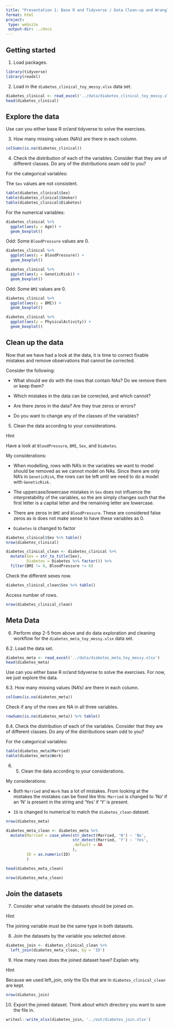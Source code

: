 ```yaml
---
title: "Presentation 1: Base R and Tidyverse / Data Clean-up and Wrangling"
format: html
project:
 type: website
 output-dir: ../docs
---
```


## Getting started

1.  Load packages.

```r
library(tidyverse)
library(readxl)
```

2.  Load in the `diabetes_clinical_toy_messy.xlsx` data set.

```r
diabetes_clinical <- read_excel('../data/diabetes_clinical_toy_messy.xlsx')
head(diabetes_clinical)
```

## Explore the data

Use can you either base R or/and tidyverse to solve the exercises. 

3.  How many missing values (NA's) are there in each column. 

```r
colSums(is.na(diabetes_clinical))
```

4.  Check the distribution of each of the variables. Consider that they are of different classes. Do any of the distributions seam odd to you?

For the categorical variables:

The `Sex` values are not consistent. 
```r
table(diabetes_clinical$Sex)
table(diabetes_clinical$Smoker)
table(diabetes_clinical$Diabetes)
```

For the numerical variables:

```r
diabetes_clinical %>% 
  ggplot(aes(y = Age)) + 
  geom_boxplot()
```

Odd: Some `BloodPressure` values are 0. 
```r
diabetes_clinical %>% 
  ggplot(aes(y = BloodPressure)) + 
  geom_boxplot()
```

```r
diabetes_clinical %>% 
  ggplot(aes(y = GeneticRisk)) + 
  geom_boxplot()
```
Odd: Some `BMI` values are 0. 
```r
diabetes_clinical %>% 
  ggplot(aes(y = BMI)) + 
  geom_boxplot()
```

```r
diabetes_clinical %>% 
  ggplot(aes(y = PhysicalActivity)) + 
  geom_boxplot()
```

## Clean up the data

Now that we have had a look at the data, it is time to correct fixable mistakes and remove observations that cannot be corrected.

Consider the following:

-   What should we do with the rows that contain NAs? Do we remove them or keep them?

-   Which mistakes in the data can be corrected, and which cannot?

-   Are there zeros in the data? Are they true zeros or errors?

-   Do you want to change any of the classes of the variables?

5.  Clean the data according to your considerations.

<div>
  <a href="#hint-section1" class="collapse-toggle" data-bs-toggle="collapse" role="button" aria-expanded="false" aria-controls="hint-section1" style="text-decoration: none; font-size: 1em;">
    Hint
  </a>
  <div class="collapse" id="hint-section1" style="margin-top: 10px;">
    
  Have a look at `BloodPressure`, `BMI`, `Sex`, and `Diabetes`. 

  </div>
</div>

My considerations:

-   When modelling, rows with NA's in the variables we want to model should be removed as we cannot model on NAs. Since there are only NA's in `GeneticRisk`, the rows can be left until we need to do a model with `GeneticRisk.`

-   The uppercase/lowercase mistakes in `Sex` does not influence the interpretability of the variables, so the are simply changes such that the first letter is a capital letter and the remaining letter are lowercase.

-   There are zeros in `BMI` and `BloodPressure`. These are considered false zeros as is does not make sense to have these variables as 0.

-   `Diabetes` is changed to factor

```r
diabetes_clinical$Sex %>% table()
nrow(diabetes_clinical)
```

```r
diabetes_clinical_clean <- diabetes_clinical %>% 
  mutate(Sex = str_to_title(Sex),
         Diabetes = Diabetes %>% factor()) %>% 
  filter(BMI != 0, BloodPressure != 0) 
```

Check the different sexes now.
```r
diabetes_clinical_clean$Sex %>% table()
```

Access number of rows.
```r
nrow(diabetes_clinical_clean)
```


## Meta Data

6.  Perform step 2-5 from above and do data exploration and cleaning workflow for the `diabetes_meta_toy_messy.xlsx` data set.

6.2. Load the data set.

```r
diabetes_meta <- read_excel('../data/diabetes_meta_toy_messy.xlsx')
head(diabetes_meta)
```

Use can you either base R or/and tidyverse to solve the exercises. For now, we just explore the data.

6.3. How many missing values (NA's) are there in each column. 

```r
colSums(is.na(diabetes_meta))
```
Check if any of the rows are NA in all three variables. 
```r
rowSums(is.na(diabetes_meta)) %>% table()
```


6.4. Check the distribution of each of the variables. Consider that they are of different classes. Do any of the distributions seam odd to you?

For the categorical variables:

```r
table(diabetes_meta$Married)
table(diabetes_meta$Work)
```

6. 5.  Clean the data according to your considerations.

My considerations:

-   Both `Married` and `Work` has a lot of mistakes. From looking at the mistakes the mistakes can be fixed like this: `Married` is changed to 'No' if an 'N' is present in the string and 'Yes' if 'Y' is present.

-   `ID` is changed to numerical to match the `diabetes_clean` dataset. 

```r
nrow(diabetes_meta)
```


```r
diabetes_meta_clean <- diabetes_meta %>% 
  mutate(Married = case_when(str_detect(Married, 'N') ~ 'No',
                             str_detect(Married, 'Y') ~ 'Yes',
                             .default = NA
                             ),
         ID = as.numeric(ID)
         )

head(diabetes_meta_clean)
```


```r
nrow(diabetes_meta_clean)
```

## Join the datasets

7. Consider what variable the datasets should be joined on.

<div>
  <a href="#hint-section2" class="collapse-toggle" data-bs-toggle="collapse" role="button" aria-expanded="false" aria-controls="hint-section2" style="text-decoration: none; font-size: 1em;">
    Hint
  </a>
  <div class="collapse" id="hint-section2" style="margin-top: 10px;">
    
  The joining variable must be the same type in both datasets.

  </div>
</div>

8. Join the datasets by the variable you selected above.
```r
diabetes_join <- diabetes_clinical_clean %>% 
  left_join(diabetes_meta_clean, by = 'ID')
```

9. How many rows does the joined dataset have? Explain why. 

<div>
  <a href="#hint-section3" class="collapse-toggle" data-bs-toggle="collapse" role="button" aria-expanded="false" aria-controls="hint-section3" style="text-decoration: none; font-size: 1em;">
    Hint
  </a>
  <div class="collapse" id="hint-section3" style="margin-top: 10px;">
    
  Because we used left_join, only the IDs that are in `diabetes_clinical_clean` are kept. 

  </div>
</div>

```r
nrow(diabetes_join)
```

10. Export the joined dataset. Think about which directory you want to save the file in. 
```r
writexl::write_xlsx(diabetes_join, '../out/diabetes_join.xlsx')
```

